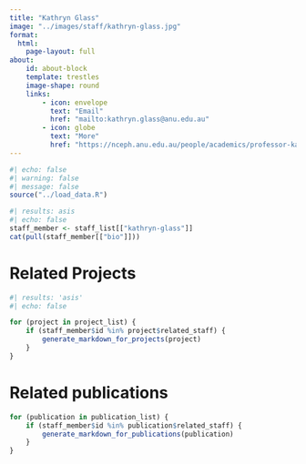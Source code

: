```yaml
---
title: "Kathryn Glass"
image: "../images/staff/kathryn-glass.jpg"
format:
  html:
    page-layout: full
about:
    id: about-block
    template: trestles
    image-shape: round
    links:
        - icon: envelope
          text: "Email"
          href: "mailto:kathryn.glass@anu.edu.au"
        - icon: globe
          text: "More"
          href: "https://nceph.anu.edu.au/people/academics/professor-kathryn-glass"
---
```

    

```r
#| echo: false
#| warning: false
#| message: false
source("../load_data.R")
```

::: {#about-block}    

```r
#| results: asis
#| echo: false
staff_member <- staff_list[["kathryn-glass"]]
cat(pull(staff_member[["bio"]]))

```
:::

# Related Projects

```r
#| results: 'asis'
#| echo: false

for (project in project_list) {
    if (staff_member$id %in% project$related_staff) {
        generate_markdown_for_projects(project)
    }
}
```

# Related publications

```r
for (publication in publication_list) {
    if (staff_member$id %in% publication$related_staff) {
        generate_markdown_for_publications(publication)
    }
}
```
